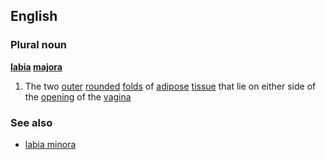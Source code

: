 ==English==
===Plural noun===
'''[[labia]] [[majora]]'''
#{{anatomy}} The two [[outer]] [[rounded]] [[fold]]s of [[adipose]] [[tissue]] that lie on either side of the [[opening]] of the [[vagina]]
===See also===
*[[labia minora]]